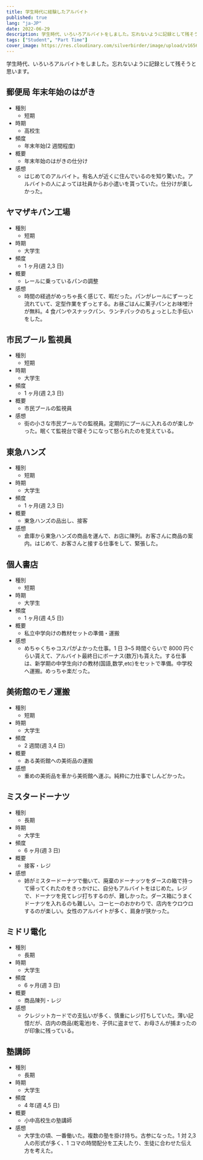 ```yaml
---
title: 学生時代に経験したアルバイト
published: true
lang: "ja-JP"
date: 2022-06-29
description: 学生時代、いろいろアルバイトをしました。忘れないように記録として残そうと思います。
tags: ["Student", "Part Time"]
cover_image: https://res.cloudinary.com/silverbirder/image/upload/v1656419743/silver-birder.github.io/blog/lukas-blazek-UAvYasdkzq8-unsplash.jpg
---
```


学生時代、いろいろアルバイトをしました。忘れないように記録として残そうと思います。

## 郵便局 年末年始のはがき

- 種別
  - 短期
- 時期
  - 高校生
- 頻度
  - 年末年始(2 週間程度)
- 概要
  - 年末年始のはがきの仕分け
- 感想
  - はじめてのアルバイト。有名人が近くに住んでいるのを知り驚いた。アルバイトの人によっては社員からお小遣いを貰っていた。仕分けが楽しかった。

## ヤマザキパン工場

- 種別
  - 短期
- 時期
  - 大学生
- 頻度
  - 1 ヶ月(週 2,3 日)
- 概要
  - レールに乗っているパンの調整
- 感想
  - 時間の経過がめっちゃ長く感じて、暇だった。パンがレールにずーっと流れていて、定型作業をずっとする。お昼ごはんに菓子パンとお味噌汁が無料。4 食パンやスナックパン、ランチパックのちょっとした手伝いをした。

## 市民プール 監視員

- 種別
  - 短期
- 時期
  - 大学生
- 頻度
  - 1 ヶ月(週 2,3 日)
- 概要
  - 市民プールの監視員
- 感想
  - 街の小さな市民プールでの監視員。定期的にプールに入れるのが楽しかった。眠くて監視台で寝そうになって怒られたのを覚えている。

## 東急ハンズ

- 種別
  - 短期
- 時期
  - 大学生
- 頻度
  - 1 ヶ月(週 2,3 日)
- 概要
  - 東急ハンズの品出し、接客
- 感想
  - 倉庫から東急ハンズの商品を運んで、お店に陳列。お客さんに商品の案内。はじめて、お客さんと接する仕事をして、緊張した。

## 個人書店

- 種別
  - 短期
- 時期
  - 大学生
- 頻度
  - 1 ヶ月(週 4,5 日)
- 概要
  - 私立中学向けの教材セットの準備・運搬
- 感想
  - めちゃくちゃコスパがよかった仕事。1 日 3~5 時間ぐらいで 8000 円ぐらい貰えて、アルバイト最終日にボーナス(数万)も貰えた。する仕事は、新学期の中学生向けの教材(国語,数学,etc)をセットで準備。中学校へ運搬。めっちゃ楽だった。

## 美術館のモノ運搬

- 種別
  - 短期
- 時期
  - 大学生
- 頻度
  - 2 週間(週 3,4 日)
- 概要
  - ある美術館への美術品の運搬
- 感想
  - 重めの美術品を車から美術館へ運ぶ。純粋に力仕事でしんどかった。

## ミスタードーナツ

- 種別
  - 長期
- 時期
  - 大学生
- 頻度
  - 6 ヶ月(週 3 日)
- 概要
  - 接客・レジ
- 感想
  - 姉がミスタードーナツで働いて、廃棄のドーナッツをダースの箱で持って帰ってくれたのをきっかけに、自分もアルバイトをはじめた。レジで、ドーナツを見てレジ打ちするのが、難しかった。ダース箱にうまくドーナツを入れるのも難しい。コーヒーのおかわりで、店内をウロウロするのが楽しい。女性のアルバイトが多く、肩身が狭かった。

## ミドリ電化

- 種別
  - 長期
- 時期
  - 大学生
- 頻度
  - 6 ヶ月(週 3 日)
- 概要
  - 商品陳列・レジ
- 感想
  - クレジットカードでの支払いが多く、慎重にレジ打ちしていた。薄い記憶だが、店内の商品(乾電池)を、子供に盗ませて、お母さんが捕まったのが印象に残っている。

## 塾講師

- 種別
  - 長期
- 時期
  - 大学生
- 頻度
  - 4 年(週 4,5 日)
- 概要
  - 小中高校生の塾講師
- 感想
  - 大学生の頃、一番働いた。複数の塾を掛け持ち。古参になった。1 対 2,3 人の形式が多く、1 コマの時間配分を工夫したり、生徒に合わせた伝え方を考えた。
